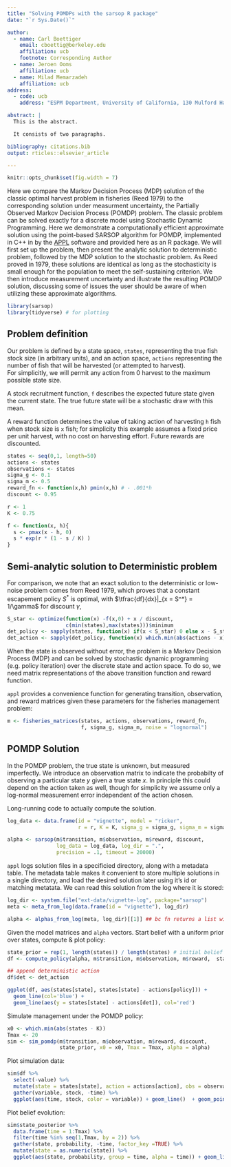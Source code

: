 ```yaml
---
title: "Solving POMDPs with the sarsop R package"
date: "`r Sys.Date()`"

author:
  - name: Carl Boettiger
    email: cboettig@berkeley.edu
    affiliation: ucb
    footnote: Corresponding Author
  - name: Jeroen Ooms
    affiliation: ucb
  - name: Milad Memarzadeh
    affiliation: ucb
address:
  - code: ucb
    address: "ESPM Department, University of California, 130 Mulford Hall Berkeley, CA 94720-3114, USA"

abstract: |
  This is the abstract.

  It consists of two paragraphs.

bibliography: citations.bib
output: rticles::elsevier_article

---
```


```r
knitr::opts_chunk$set(fig.width = 7)
```



Here we compare the Markov Decision Process (MDP) solution of the classic optimal harvest problem in fisheries (Reed 1979) to the corresponding solution under measurment uncertainty, the Partially Observed Markov Decision Process (POMDP) problem.  The classic problem can be solved exactly for a discrete model using Stochastic Dynamic Programming.  Here we demonstrate a computationally efficient approximate solution using the point-based SARSOP algorithm for POMDP, implemented in C++ in by the [APPL](http://bigbird.comp.nus.edu.sg/pmwiki/farm/appl) software and provided here as an R package.  We will first set up the problem, then present the analytic solution to deterministic problem, followed by the MDP solution to the stochastic problem.  As Reed proved in 1979, these solutions are identical as long as the stochasticity is small enough for the population to meet the self-sustaining criterion.  We then introduce measurement uncertainty and illustrate the resulting POMDP solution, discussing some of issues the user should be aware of when utilizing these approximate algorithms. 


```r
library(sarsop)
library(tidyverse) # for plotting
```


## Problem definition

Our problem is defined by a state space, `states`, representing the true fish stock size (in arbitrary units), 
and an action space, `actions` representing the number of fish that will be harvested (or attempted to harvest).  
For simplicitly, we will permit any action from 0 harvest to the maximum possible state size.  

A stock recruitment function, `f` describes the expected future state given the current state.  The true future
state will be a stochastic draw with this mean.

A reward function determines the value of taking action of harvesting `h` fish when stock size is `x` fish;
for simplicity this example assumes a fixed price per unit harvest, with no cost on harvesting effort. 
Future rewards are discounted.



```r
states <- seq(0,1, length=50)
actions <- states
observations <- states
sigma_g <- 0.1
sigma_m <- 0.5
reward_fn <- function(x,h) pmin(x,h) # - .001*h
discount <- 0.95

r <- 1
K <- 0.75

f <- function(x, h){
  s <- pmax(x - h, 0)
  s * exp(r * (1 - s / K) )
}
```


## Semi-analytic solution to Deterministic problem

For comparison, we note that an exact solution to the deterministic or low-noise problem comes from Reed 1979, which proves that a constant escapement
policy $S^*$ is optimal, with $\tfrac{df}{dx}|_{x = S^*} = 1/\gamma$ for discount $\gamma$,

```r
S_star <- optimize(function(x) -f(x,0) + x / discount, 
                   c(min(states),max(states)))$minimum
det_policy <- sapply(states, function(x) if(x < S_star) 0 else x - S_star)
det_action <- sapply(det_policy, function(x) which.min(abs(actions - x)))
```



When the state is observed without error, the problem is a Markov Decision Process (MDP) and can be solved by 
stochastic dynamic programming (e.g. policy iteration) over the discrete state and action space. To do so, we need
matrix representations of the above transition function and reward function. 

`appl` provides a convenience function for generating transition, observation, and reward matrices given these parameters for the fisheries management problem:

```r
m <- fisheries_matrices(states, actions, observations, reward_fn, 
                        f, sigma_g, sigma_m, noise = "lognormal")
```

## POMDP Solution

In the POMDP problem, the true state is unknown, but measured imperfectly.  We introduce
an observation matrix to indicate the probabilty of observing a particular state $y$ given
a true state $x$. In principle this could depend on the action taken as well, though for 
simplicity we assume only a log-normal measurement error independent of the action chosen.

Long-running code to actually compute the solution.  

```r

log_data <- data.frame(id = "vignette", model = "ricker", 
                       r = r, K = K, sigma_g = sigma_g, sigma_m = sigma_m)

alpha <- sarsop(m$transition, m$observation, m$reward, discount, 
                log_data = log_data, log_dir = ".",
                precision = .1, timeout = 20000)
```

`appl` logs solution files in a specificied directory, along with a metadata table.  The metadata table makes it convenient to store multiple solutions in a single directory, and load the desired solution later using it's id or matching metatata. We can read this solution from the log where it is stored:

```r
log_dir <- system.file("ext-data/vignette-log", package="sarsop")
meta <- meta_from_log(data.frame(id = "vignette"), log_dir)

alpha <- alphas_from_log(meta, log_dir)[[1]] ## bc fn returns a list with all matching alphas, we need [[1]]
```


Given the model matrices and `alpha` vectors.  Start belief with a uniform prior over states, compute & plot policy:

```r
state_prior = rep(1, length(states)) / length(states) # initial belief
df <- compute_policy(alpha, m$transition, m$observation, m$reward,  state_prior)

## append deterministic action
df$det <- det_action
```

```r
ggplot(df, aes(states[state], states[state] - actions[policy])) + 
  geom_line(col='blue') + 
  geom_line(aes(y = states[state] - actions[det]), col='red')
```


Simulate management under the POMDP policy:

```r
x0 <- which.min(abs(states - K))
Tmax <- 20
sim <- sim_pomdp(m$transition, m$observation, m$reward, discount, 
                 state_prior, x0 = x0, Tmax = Tmax, alpha = alpha)
```

Plot simulation data:

```r
sim$df %>%
  select(-value) %>%
  mutate(state = states[state], action = actions[action], obs = observations[obs]) %>%
  gather(variable, stock, -time) %>%
  ggplot(aes(time, stock, color = variable)) + geom_line()  + geom_point()
```

Plot belief evolution:

```r
sim$state_posterior %>% 
  data.frame(time = 1:Tmax) %>%
  filter(time %in% seq(1,Tmax, by = 2)) %>%
  gather(state, probability, -time, factor_key =TRUE) %>% 
  mutate(state = as.numeric(state)) %>% 
  ggplot(aes(state, probability, group = time, alpha = time)) + geom_line()
```

